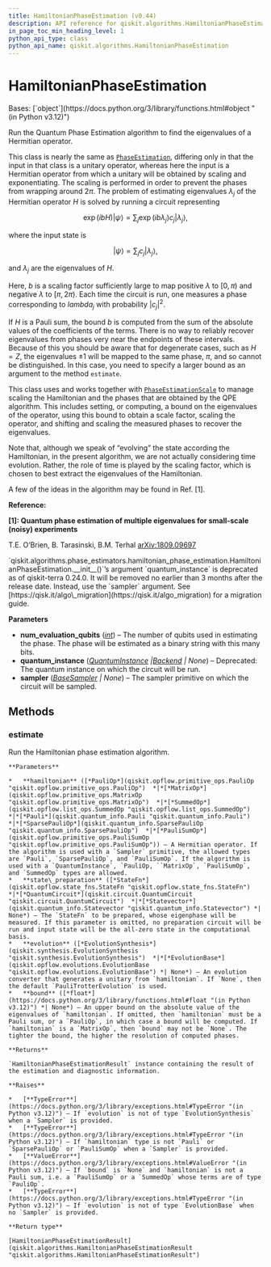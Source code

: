 ```yaml
---
title: HamiltonianPhaseEstimation (v0.44)
description: API reference for qiskit.algorithms.HamiltonianPhaseEstimation in qiskit v0.44
in_page_toc_min_heading_level: 1
python_api_type: class
python_api_name: qiskit.algorithms.HamiltonianPhaseEstimation
---
```


# HamiltonianPhaseEstimation

<Class id="qiskit.algorithms.HamiltonianPhaseEstimation" isDedicatedPage={true} github="https://github.com/qiskit/qiskit/tree/stable/0.25/qiskit/algorithms/phase_estimators/hamiltonian_phase_estimation.py" signature="qiskit.algorithms.HamiltonianPhaseEstimation(num_evaluation_qubits, quantum_instance=None, sampler=None)" modifiers="class">
  Bases: [`object`](https://docs.python.org/3/library/functions.html#object "(in Python v3.12)")

  Run the Quantum Phase Estimation algorithm to find the eigenvalues of a Hermitian operator.

  This class is nearly the same as [`PhaseEstimation`](qiskit.algorithms.PhaseEstimation "qiskit.algorithms.PhaseEstimation"), differing only in that the input in that class is a unitary operator, whereas here the input is a Hermitian operator from which a unitary will be obtained by scaling and exponentiating. The scaling is performed in order to prevent the phases from wrapping around $2\pi$. The problem of estimating eigenvalues $\lambda_j$ of the Hermitian operator $H$ is solved by running a circuit representing

$$
\exp(i b H) |\psi\rangle = \sum_j \exp(i b \lambda_j) c_j |\lambda_j\rangle,
$$

  where the input state is

$$
|\psi\rangle = \sum_j c_j |\lambda_j\rangle,
$$

  and $\lambda_j$ are the eigenvalues of $H$.

  Here, $b$ is a scaling factor sufficiently large to map positive $\lambda$ to $[0,\pi)$ and negative $\lambda$ to $[\pi,2\pi)$. Each time the circuit is run, one measures a phase corresponding to $lambda_j$ with probability $|c_j|^2$.

  If $H$ is a Pauli sum, the bound $b$ is computed from the sum of the absolute values of the coefficients of the terms. There is no way to reliably recover eigenvalues from phases very near the endpoints of these intervals. Because of this you should be aware that for degenerate cases, such as $H=Z$, the eigenvalues $\pm 1$ will be mapped to the same phase, $\pi$, and so cannot be distinguished. In this case, you need to specify a larger bound as an argument to the method `estimate`.

  This class uses and works together with [`PhaseEstimationScale`](qiskit.algorithms.PhaseEstimationScale "qiskit.algorithms.PhaseEstimationScale") to manage scaling the Hamiltonian and the phases that are obtained by the QPE algorithm. This includes setting, or computing, a bound on the eigenvalues of the operator, using this bound to obtain a scale factor, scaling the operator, and shifting and scaling the measured phases to recover the eigenvalues.

  Note that, although we speak of “evolving” the state according the Hamiltonian, in the present algorithm, we are not actually considering time evolution. Rather, the role of time is played by the scaling factor, which is chosen to best extract the eigenvalues of the Hamiltonian.

  A few of the ideas in the algorithm may be found in Ref. \[1].

  **Reference:**

  **\[1]: Quantum phase estimation of multiple eigenvalues for small-scale (noisy) experiments**

  T.E. O’Brien, B. Tarasinski, B.M. Terhal [arXiv:1809.09697](https://arxiv.org/abs/1809.09697)

  <Admonition title="Deprecated since version 0.24.0" type="danger">
    `qiskit.algorithms.phase_estimators.hamiltonian_phase_estimation.HamiltonianPhaseEstimation.__init__()`’s argument `quantum_instance` is deprecated as of qiskit-terra 0.24.0. It will be removed no earlier than 3 months after the release date. Instead, use the `sampler` argument. See [https://qisk.it/algo\_migration](https://qisk.it/algo_migration) for a migration guide.
  </Admonition>

  **Parameters**

  *   **num\_evaluation\_qubits** ([*int*](https://docs.python.org/3/library/functions.html#int "(in Python v3.12)")) – The number of qubits used in estimating the phase. The phase will be estimated as a binary string with this many bits.
  *   **quantum\_instance** ([*QuantumInstance*](qiskit.utils.QuantumInstance "qiskit.utils.QuantumInstance")  *|*[*Backend*](qiskit.providers.Backend "qiskit.providers.Backend") *| None*) – Deprecated: The quantum instance on which the circuit will be run.
  *   **sampler** ([*BaseSampler*](qiskit.primitives.BaseSampler "qiskit.primitives.BaseSampler") *| None*) – The sampler primitive on which the circuit will be sampled.

  ## Methods

  ### estimate

  <Function id="qiskit.algorithms.HamiltonianPhaseEstimation.estimate" signature="estimate(hamiltonian, state_preparation=None, evolution=None, bound=None)">
    Run the Hamiltonian phase estimation algorithm.

    **Parameters**

    *   **hamiltonian** ([*PauliOp*](qiskit.opflow.primitive_ops.PauliOp "qiskit.opflow.primitive_ops.PauliOp")  *|*[*MatrixOp*](qiskit.opflow.primitive_ops.MatrixOp "qiskit.opflow.primitive_ops.MatrixOp")  *|*[*SummedOp*](qiskit.opflow.list_ops.SummedOp "qiskit.opflow.list_ops.SummedOp")  *|*[*Pauli*](qiskit.quantum_info.Pauli "qiskit.quantum_info.Pauli")  *|*[*SparsePauliOp*](qiskit.quantum_info.SparsePauliOp "qiskit.quantum_info.SparsePauliOp")  *|*[*PauliSumOp*](qiskit.opflow.primitive_ops.PauliSumOp "qiskit.opflow.primitive_ops.PauliSumOp")) – A Hermitian operator. If the algorithm is used with a `Sampler` primitive, the allowed types are `Pauli`, `SparsePauliOp`, and `PauliSumOp`. If the algorithm is used with a `QuantumInstance`, `PauliOp, ``MatrixOp`, `PauliSumOp`, and `SummedOp` types are allowed.
    *   **state\_preparation** ([*StateFn*](qiskit.opflow.state_fns.StateFn "qiskit.opflow.state_fns.StateFn")  *|*[*QuantumCircuit*](qiskit.circuit.QuantumCircuit "qiskit.circuit.QuantumCircuit")  *|*[*Statevector*](qiskit.quantum_info.Statevector "qiskit.quantum_info.Statevector") *| None*) – The `StateFn` to be prepared, whose eigenphase will be measured. If this parameter is omitted, no preparation circuit will be run and input state will be the all-zero state in the computational basis.
    *   **evolution** ([*EvolutionSynthesis*](qiskit.synthesis.EvolutionSynthesis "qiskit.synthesis.EvolutionSynthesis")  *|*[*EvolutionBase*](qiskit.opflow.evolutions.EvolutionBase "qiskit.opflow.evolutions.EvolutionBase") *| None*) – An evolution converter that generates a unitary from `hamiltonian`. If `None`, then the default `PauliTrotterEvolution` is used.
    *   **bound** ([*float*](https://docs.python.org/3/library/functions.html#float "(in Python v3.12)") *| None*) – An upper bound on the absolute value of the eigenvalues of `hamiltonian`. If omitted, then `hamiltonian` must be a Pauli sum, or a `PauliOp`, in which case a bound will be computed. If `hamiltonian` is a `MatrixOp`, then `bound` may not be `None`. The tighter the bound, the higher the resolution of computed phases.

    **Returns**

    `HamiltonianPhaseEstimationResult` instance containing the result of the estimation and diagnostic information.

    **Raises**

    *   [**TypeError**](https://docs.python.org/3/library/exceptions.html#TypeError "(in Python v3.12)") – If `evolution` is not of type `EvolutionSynthesis` when a `Sampler` is provided.
    *   [**TypeError**](https://docs.python.org/3/library/exceptions.html#TypeError "(in Python v3.12)") – If `hamiltonian` type is not `Pauli` or `SparsePauliOp` or `PauliSumOp` when a `Sampler` is provided.
    *   [**ValueError**](https://docs.python.org/3/library/exceptions.html#ValueError "(in Python v3.12)") – If `bound` is `None` and `hamiltonian` is not a Pauli sum, i.e. a `PauliSumOp` or a `SummedOp` whose terms are of type `PauliOp`.
    *   [**TypeError**](https://docs.python.org/3/library/exceptions.html#TypeError "(in Python v3.12)") – If `evolution` is not of type `EvolutionBase` when no `Sampler` is provided.

    **Return type**

    [HamiltonianPhaseEstimationResult](qiskit.algorithms.HamiltonianPhaseEstimationResult "qiskit.algorithms.HamiltonianPhaseEstimationResult")
  </Function>
</Class>

